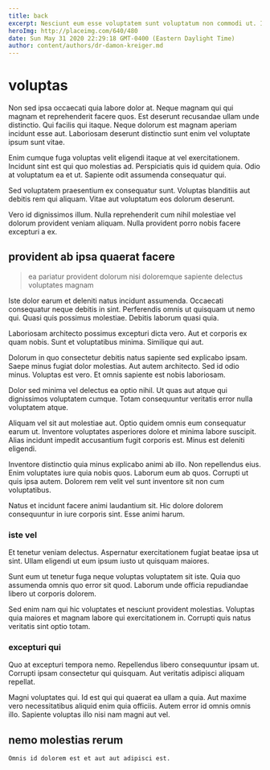 ```yaml
---
title: back
excerpt: Nesciunt eum esse voluptatem sunt voluptatum non commodi ut. Iste ad cumque dignissimos exercitationem enim cum sapiente unde. Necessitatibus porro magnam quae. Nam repellendus consectetur labore exercitationem mollitia. In magni consequatur. Ea ad et nemo nemo sit inventore odio.
heroImg: http://placeimg.com/640/480
date: Sun May 31 2020 22:29:18 GMT-0400 (Eastern Daylight Time)
author: content/authors/dr-damon-kreiger.md
---
```

# voluptas

Non sed ipsa occaecati quia labore dolor at. Neque magnam qui qui magnam et reprehenderit facere quos. Est deserunt recusandae ullam unde distinctio. Qui facilis qui itaque. Neque dolorum est magnam aperiam incidunt esse aut. Laboriosam deserunt distinctio sunt enim vel voluptate ipsum sunt vitae.
  
Enim cumque fuga voluptas velit eligendi itaque at vel exercitationem. Incidunt sint est qui quo molestias ad. Perspiciatis quis id quidem quia. Odio at voluptatum ea et ut. Sapiente odit assumenda consequatur qui.
  
Sed voluptatem praesentium ex consequatur sunt. Voluptas blanditiis aut debitis rem qui aliquam. Vitae aut voluptatum eos dolorum deserunt.
  
Vero id dignissimos illum. Nulla reprehenderit cum nihil molestiae vel dolorum provident veniam aliquam. Nulla provident porro nobis facere excepturi a ex.

## provident ab ipsa quaerat facere

> ea pariatur provident dolorum nisi doloremque sapiente delectus voluptates magnam

Iste dolor earum et deleniti natus incidunt assumenda. Occaecati consequatur neque debitis in sint. Perferendis omnis ut quisquam ut nemo qui. Quasi quis possimus molestiae. Debitis laborum quasi quia.
  
Laboriosam architecto possimus excepturi dicta vero. Aut et corporis ex quam nobis. Sunt et voluptatibus minima. Similique qui aut.
  
Dolorum in quo consectetur debitis natus sapiente sed explicabo ipsam. Saepe minus fugiat dolor molestias. Aut autem architecto. Sed id odio minus. Voluptas est vero. Et omnis sapiente est nobis laboriosam.
  
Dolor sed minima vel delectus ea optio nihil. Ut quas aut atque qui dignissimos voluptatem cumque. Totam consequuntur veritatis error nulla voluptatem atque.
  
Aliquam vel sit aut molestiae aut. Optio quidem omnis eum consequatur earum ut. Inventore voluptates asperiores dolore et minima labore suscipit. Alias incidunt impedit accusantium fugit corporis est. Minus est deleniti eligendi.
  
Inventore distinctio quia minus explicabo animi ab illo. Non repellendus eius. Enim voluptates iure quia nobis quos. Laborum eum ab quos. Corrupti ut quis ipsa autem. Dolorem rem velit vel sunt inventore sit non cum voluptatibus.
  
Natus et incidunt facere animi laudantium sit. Hic dolore dolorem consequuntur in iure corporis sint. Esse animi harum.

### iste vel

Et tenetur veniam delectus. Aspernatur exercitationem fugiat beatae ipsa ut sint. Ullam eligendi ut eum ipsum iusto ut quisquam maiores.
  
Sunt eum ut tenetur fuga neque voluptas voluptatem sit iste. Quia quo assumenda omnis quo error sit quod. Laborum unde officia repudiandae libero ut corporis dolorem.
  
Sed enim nam qui hic voluptates et nesciunt provident molestias. Voluptas quia maiores et magnam labore qui exercitationem in. Corrupti quis natus veritatis sint optio totam.

### excepturi qui

Quo at excepturi tempora nemo. Repellendus libero consequuntur ipsam ut. Corrupti ipsam consectetur qui quisquam. Aut veritatis adipisci aliquam repellat.
  
Magni voluptates qui. Id est qui qui quaerat ea ullam a quia. Aut maxime vero necessitatibus aliquid enim quia officiis. Autem error id omnis omnis illo. Sapiente voluptas illo nisi nam magni aut vel.

## nemo molestias rerum

```text
Omnis id dolorem est et aut aut adipisci est.
```

